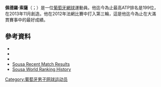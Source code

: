 '''佩德羅·索薩'''（{{lang-es|Pedro Sousa}}；{{bd|1988年|5月25日}}）是一位[[葡萄牙|葡萄牙]][[網球|網球]]運動員。他迄今為止最高ATP排名是199位，在2013年11月創造。他在2012年法網比賽中打入第三輪，這是他迄今為止在大滿貫賽事中的最好成績。
==參考資料==
* {{ATP|S483}}
* {{ITF male profile|100047761}}
* {{DavisCupplayerlink|id=100047761}}
* [https://web.archive.org/web/20120614175423/http://steveghelper.com/MatchResults.php?players=Pedro+Sousa&weeks=12 Sousa Recent Match Results]
* [http://steveghelper.com/RankingHistory.php?player=Pedro+sousa Sousa World Ranking History] {{Wayback|url=http://steveghelper.com/RankingHistory.php?player=Pedro+sousa |date=20160304212440 }}
{{DEFAULTSORT:Sousa, Pedro}}
[[Category:葡萄牙男子网球运动员|Category:葡萄牙男子网球运动员]]

{{Sport-bio-stub}}